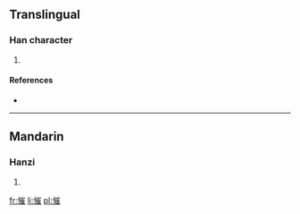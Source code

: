 ==Translingual==

===Han character===
{{Han char|rn=61|rad=心|as=11|sn=14|four=9201<sub>4</sub>|canj=心山人土 (PUOG), X心山人土 (XPUOG)}}

# {{defn|Han|sort=心11}}

====References====
* {{Han ref|kx=0399.010|dkj=11098|dj=0738.070|hdz=42346.050|uh=615B|ud=24923|bh=E1D0|bd=57808}}

----

==Mandarin==

===Hanzi===
{{cmn-hanzi|pin=[[cuí]] ([[cui2]])|wg=ts'ui<sup>2</sup>}}

# {{defn|lang=cmn|sort=心11}}

[[fr:慛]]
[[li:慛]]
[[pl:慛]]